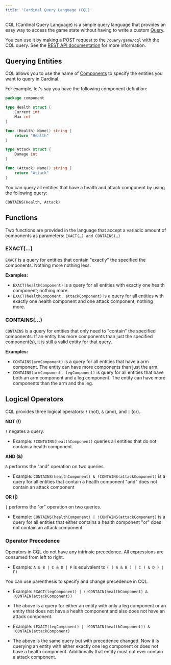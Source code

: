 ```yaml
---
title: 'Cardinal Query Language (CQL)'
---
```


CQL (Cardinal Query Language) is a simple query language that provides an easy way to access the game state without having to write a custom [Query](/cardinal/game/query).

You can use it by making a POST request to the `/query/game/cql` with the CQL query. See the [REST API documentation](/cardinal/rest/query-game-cql) for more information.

## Querying Entities

CQL allows you to use the name of [Components](/cardinal/game/component) to specify the entities you want to query in Cardinal.

For example, let's say you have the following component definition:

```go
package component

type Health struct {
    Current int
    Max int
}

func (Health) Name() string {
    return "Health"
}

type Attack struct {
    Damage int
}

func (Attack) Name() string {
    return "Attack"
}
```

You can query all entities that have a health and attack component by using the following query:

```
CONTAINS(Health, Attack)
```

## Functions

Two functions are provided in the language that accept a variadic amount of components as parameters: `EXACT(…) and CONTAINS(…)`

### EXACT(...)

`EXACT` is a query for entities that contain "exactly" the specified the components. Nothing more nothing less.

**Examples:**

- `EXACT(healthComponent)` is a query for all entities with exactly one health component; nothing more.
- `EXACT(healthComponent, attackComponent)` is a query for all entities with exactly one health component and one attack component; nothing more.


### CONTAINS(...)

`CONTAINS` is a query for entities that only need to "contain" the specified components. If an entity has more components than just the specified component(s), it is still a valid entity for that query.

**Examples:**

- `CONTAINS(armComponent)` is a query for all entities that have a arm component. The entity can have more components than just the arm.
- `CONTAINS(armComponent, legComponent)` is query for all entities that have both an arm component and a leg component. The entity can have more components than the arm and the leg.


## Logical Operators

CQL provides three logical operators: `!` (not), `&` (and), and `|` (or).

**NOT (!)**

`!` negates a query.
- Example: `!CONTAINS(healthComponent)` queries all entities that do not contain a health component.

**AND (&)**

`&` performs the "and" operation on two queries.
- Example: `CONTAINS(healthComponent) & !CONTAINS(attackComponent)` is a query for all entities that contain a health component "and" does not contain an attack component

**OR (|)**

`|` performs the "or" operation on two queries.
- Example: `CONTAINS(healthComponent) | !CONTAINS(attackComponent)` is a query for all entities that either contains a health component "or" does not contain an attack component

### Operator Precedence

Operators in CQL do not have any intrinsic precedence. All expressions are consumed from left to right.
- Example: `A & B | C & D | F`  is equivalent to `( ( A & B ) | C ) & D ) | F)`

You can use parenthesis to specify and change precedence in CQL.
- Example: `EXACT(legComponent) | (!CONTAIN(healthComponent) & !CONTAIN(attackComponent))`
- The above is a query for either an entity with only a leg component or an entity that does not have a health component and also does not have an attack component.

- Example: `(EXACT(legComponent) | !CONTAIN(healthComponent)) & !CONTAIN(attackComponent)`
- The above is the same query but with precedence changed. Now it is querying an entity with either exactly one leg component or does not have a health component. Additionally that entity must not ever contain a attack component.
